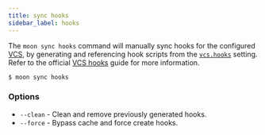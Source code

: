 ```yaml
---
title: sync hooks
sidebar_label: hooks
---
```


The `moon sync hooks` command will manually sync hooks for the configured
[VCS](../../config/workspace#vcs), by generating and referencing hook scripts from the
[`vcs.hooks`](../../config/workspace#hooks) setting. Refer to the official
[VCS hooks](../../guides/vcs-hooks) guide for more information.

```shell
$ moon sync hooks
```

### Options

- `--clean` - Clean and remove previously generated hooks.
- `--force` - Bypass cache and force create hooks.
